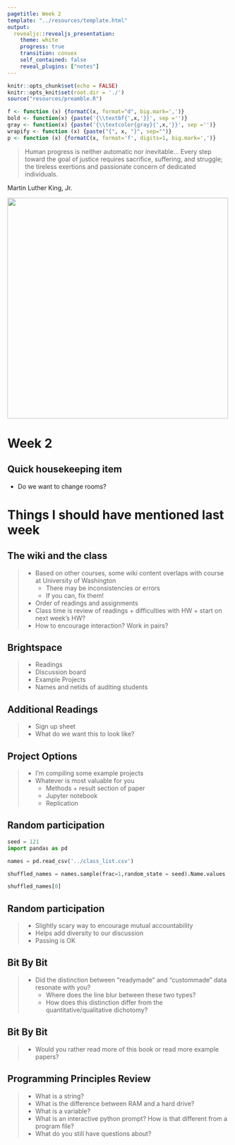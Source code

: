 ```yaml
---
pagetitle: Week 2
template: "../resources/template.html"
output: 
  revealjs::revealjs_presentation:
    theme: white
    progress: true
    transition: convex
    self_contained: false
    reveal_plugins: ["notes"]
---
```


```r
knitr::opts_chunk$set(echo = FALSE)
knitr::opts_knit$set(root.dir = './')
source("resources/preamble.R")

f <- function (x) {formatC(x, format="d", big.mark=',')}
bold <- function(x) {paste('{\\textbf{',x,'}}', sep ='')}
gray <- function(x) {paste('{\\textcolor{gray}{',x,'}}', sep ='')}
wrapify <- function (x) {paste("{", x, "}", sep="")}
p <- function (x) {formatC(x, format='f', digits=1, big.mark=',')}
```

<style type="text/css">

/* Changes to RevealJS default formatting.

I prefer this style but you can change these to your preferences */

/* This bit lets you do columns */
.container{
  display: flex;
}

.col{
  flex: 1;
}

.reveal section img{
border: none;
background: none;
box-shadow: none;
}

.highlight {
color: LightCoral;
}

.reveal h1,
.reveal h2,
.reveal h3,
.reveal h4,
.reveal h5,
.reveal h6 {
text-transform: none;
}

.reveal h1 {
margin-top:200px;
}

div.footnote {
font-size: 40%;
text-align: right;
}

.bg-image{
width: 180px;
}

.reveal .slides section .fragment.fade-in-then-out,
.reveal .slides section .fragment.current-visible {
  opacity: 0;
  visibility: hidden; }
  .reveal .slides section .fragment.fade-in-then-out.current-fragment,
  .reveal .slides section .fragment.current-visible.current-fragment {
    opacity: 1;
    visibility: inherit; }

.reveal .slides section .fragment.fade-in-then-semi-out {
  opacity: 0;
  visibility: hidden; }
  .reveal .slides section .fragment.fade-in-then-semi-out.visible {
    opacity: 0.5;
    visibility: inherit; }
  .reveal .slides section .fragment.fade-in-then-semi-out.current-fragment {
    opacity: 1;
visibility: inherit; }

</style>

<section>
<blockquote>Human progress is neither automatic nor inevitable... Every step toward the goal of justice requires sacrifice, suffering, and struggle; the tireless exertions and passionate concern of dedicated individuals.
</blockquote>

Martin Luther King, Jr.

<img src="https://upload.wikimedia.org/wikipedia/commons/1/15/Civil_Rights_March_on_Washington%2C_D.C._%28Dr._Martin_Luther_King%2C_Jr._and_Mathew_Ahmann_in_a_crowd.%29_-_NARA_-_542015_-_Restoration.jpg" width="500px"/>
</section>

# Week 2

## Quick housekeeping item
- Do we want to change rooms?

# Things I should have mentioned last week

## The wiki and the class
> - Based on other courses, some wiki content overlaps with course at University of Washington
>	- There may be inconsistencies or errors
>	- If you can, fix them! 
> - Order of readings and assignments
> - Class time is review of readings + difficulties with HW + start on next week's HW?
> - How to encourage interaction? Work in pairs?

## Brightspace

> - Readings
> - Discussion board
> - Example Projects
> - Names and netids of auditing students


## Additional Readings

> - Sign up sheet
> - What do we want this to look like?

## Project Options

> - I'm compiling some example projects
> - Whatever is most valuable for you
>	- Methods + result section of paper
>	- Jupyter notebook
>	- Replication

## Random participation

```python
seed = 121
import pandas as pd

names = pd.read_csv('../class_list.csv')

shuffled_names = names.sample(frac=1,random_state = seed).Name.values

shuffled_names[0]

```

## Random participation

> - Slightly scary way to encourage mutual accountability
> - Helps add diversity to our discussion
> - Passing is OK

## Bit By Bit

> - Did the distinction between "readymade" and "custommade" data resonate with you?
>	- Where does the line blur between these two types?
>	- How does this distinction differ from the quantitative/qualitative dichotomy?

## Bit By Bit

> - Would you rather read more of this book or read more example papers?

## Programming Principles Review

> - What is a string?
> - What is the difference between RAM and a hard drive?
> - What is a variable?
>- What is an interactive python prompt? How is that different from a program file?
> - What do you still have questions about?
